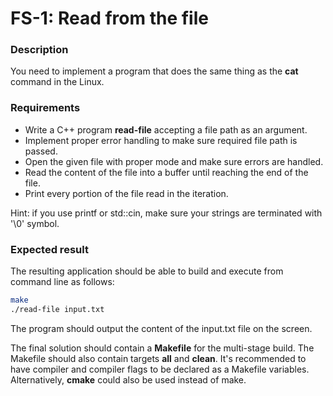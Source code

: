 
# FS-1: Read from the file

### Description
You need to implement a program that does the same thing as the **cat** command in the Linux.

### Requirements 

- Write a C++ program **read-file** accepting a file path as an argument. 
- Implement proper error handling to make sure required file path is passed. 
- Open the given file with proper mode and make sure errors are handled.  
- Read the content of the file into a buffer until reaching the end of the file.
- Print every portion of the file read in the iteration.

Hint: if you use printf or std::cin, make sure your strings are terminated with '\0' symbol.

### Expected result

The resulting application should be able to build and execute from command line as follows:

```sh
make
./read-file input.txt
```

The program should output the content of the input.txt file on the screen.

The final solution should contain a **Makefile** for the multi-stage build. The Makefile should also contain targets **all** and **clean**. It's recommended to have compiler and compiler flags to be declared as a Makefile variables. Alternatively, **cmake** could also be used instead of make. 